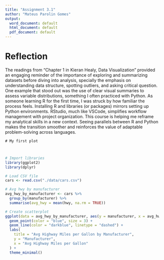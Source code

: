---
title: "Assignment 3.1"
author: "Mateus Parolin Gomes"
output:
  word_document: default
  html_document: default
  pdf_document: default
---

# Reflection
       
The readings from "Chapter 1 in Kieran Healy, Data Visualization" provided an engaging reminder of the importance of exploring and summarizing datasets before diving into analysis, specially the emphasis on understanding data structure, spotting outliers, and asking critical question. One example that stood out was the use of clear visual summaries to assess variable distributions, something I often practiced with Python.
As someone learning R for the first time, I was struck by how familiar the process feels. Installing R and libraries (or packages) mirrors setting up Python environments. RStudio, much like VSCode, simplifies workflow management with project organization.
This course is helping me reframe my analytical skills in a new context. Seeing parallels between R and Python makes the transition smoother and reinforces the value of adaptable problem-solving across languages.

       
       
    # My first plot
       
       
```{r}
# Import libraries
library(ggplot2)
library(dplyr)

# Load CSV file
cars <- read.csv("./data/cars.csv")

# Avg hwy by manufacturer
avg_hwy_by_manufacturer <- cars %>%
  group_by(manufacturer) %>%
  summarise(avg_hwy = mean(hwy, na.rm = TRUE))

# Create scatterplot
ggplot(data = avg_hwy_by_manufacturer, aes(y = manufacturer, x = avg_hwy)) +
  geom_point(color = "blue", size = 3) +
  geom_line(color = "darkblue", linetype = "dashed") +
  labs(
    title = "Avg Highway Miles per Gallon by Manufacturer",
    y = "Manufacturer",
    x = "Avg Highway Miles per Gallon"
  ) +
  theme_minimal()




```
